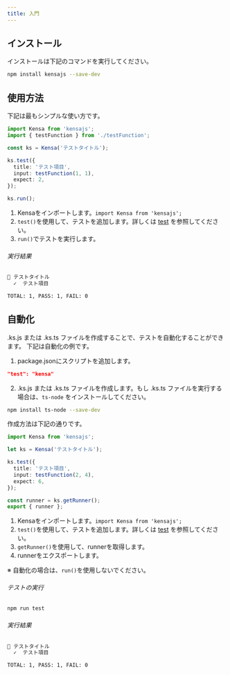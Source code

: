 ```yaml
---
title: 入門
---
```


## インストール

インストールは下記のコマンドを実行してください。

```sh
npm install kensajs --save-dev
```

## 使用方法

下記は最もシンプルな使い方です。

```typescript
import Kensa from 'kensajs';
import { testFunction } from './testFunction';

const ks = Kensa('テストタイトル');

ks.test({
  title: 'テスト項目',
  input: testFunction(1, 1),
  expect: 2,
});

ks.run();
```

1. Kensaをインポートします。`import Kensa from 'kensajs';`
1. `test()`を使用して、テストを追加します。詳しくは [test](/reference/test) を参照してください。
1. `run()`でテストを実行します。

###### 実行結果
```bash
📄 テストタイトル
  ✓  テスト項目

TOTAL: 1, PASS: 1, FAIL: 0
```


## 自動化

.ks.js または .ks.ts ファイルを作成することで、テストを自動化することができます。
下記は自動化の例です。

1. package.jsonにスクリプトを追加します。

```json
"test": "kensa"
```

2. .ks.js または .ks.ts ファイルを作成します。もし .ks.ts ファイルを実行する場合は、`ts-node` をインストールしてください。


```sh
npm install ts-node --save-dev
```

作成方法は下記の通りです。
```typescript
import Kensa from 'kensajs';

let ks = Kensa('テストタイトル');

ks.test({
  title: 'テスト項目',
  input: testFunction(2, 4),
  expect: 6,
});

const runner = ks.getRunner();
export { runner };
```

1. Kensaをインポートします。`import Kensa from 'kensajs';`
1. `test()`を使用して、テストを追加します。詳しくは [test](/reference/test) を参照してください。
1. `getRunner()`を使用して、runnerを取得します。
1. runnerをエクスポートします。

※ 自動化の場合は、`run()`を使用しないでください。

###### テストの実行
```sh
npm run test
```
###### 実行結果

```bash
📄 テストタイトル
  ✓  テスト項目

TOTAL: 1, PASS: 1, FAIL: 0
```